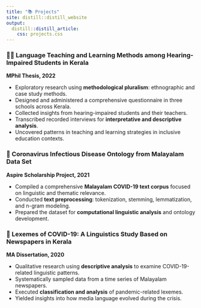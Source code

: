 ```yaml
---
title: "📚 Projects"
site: distill::distill_website
output:
  distill::distill_article:
    css: projects.css
---
```


<div class="project-card">
  <h3>🧏‍♂️ Language Teaching and Learning Methods among Hearing-Impaired Students in Kerala</h3>
  <p class="subtitle"><strong>MPhil Thesis, 2022</strong></p>
  <ul>
    <li>Exploratory research using <strong>methodological pluralism</strong>: ethnographic and case study methods.</li>
    <li>Designed and administered a comprehensive questionnaire in three schools across Kerala.</li>
    <li>Collected insights from hearing-impaired students and their teachers.</li>
    <li>Transcribed recorded interviews for <strong>interpretative and descriptive analysis</strong>.</li>
    <li>Uncovered patterns in teaching and learning strategies in inclusive education contexts.</li>
  </ul>
</div>

<div class="project-card">
  <h3>🦠 Coronavirus Infectious Disease Ontology from Malayalam Data Set</h3>
  <p class="subtitle"><strong>Aspire Scholarship Project, 2021</strong></p>
  <ul>
    <li>Compiled a comprehensive <strong>Malayalam COVID-19 text corpus</strong> focused on linguistic and thematic relevance.</li>
    <li>Conducted <strong>text preprocessing</strong>: tokenization, stemming, lemmatization, and n-gram modeling.</li>
    <li>Prepared the dataset for <strong>computational linguistic analysis</strong> and ontology development.</li>
  </ul>
</div>

<div class="project-card">
  <h3>📰 Lexemes of COVID-19: A Linguistics Study Based on Newspapers in Kerala</h3>
  <p class="subtitle"><strong>MA Dissertation, 2020</strong></p>
  <ul>
    <li>Qualitative research using <strong>descriptive analysis</strong> to examine COVID-19-related linguistic patterns.</li>
    <li>Systematically sampled data from a time series of Malayalam newspapers.</li>
    <li>Executed <strong>classification and analysis</strong> of pandemic-related lexemes.</li>
    <li>Yielded insights into how media language evolved during the crisis.</li>
  </ul>
</div>
